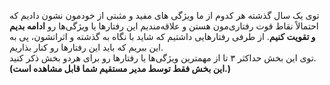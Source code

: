 توی یک سال گذشته هر کدوم از ما ویژگی های مفید و مثبتی از خودمون نشون دادیم که احتمالاً نقاط قوت رفتاری‌مون هستن و علاقه‌مندیم این رفتارها یا ویژگی‌ها رو **ادامه بدیم و تقویت کنیم**. از طرفی رفتارهایی داشتیم که شاید با نگاه به گذشته و اثراتشون، پی به این ببریم که باید این رفتارها رو کنار بذاریم.  
توی این بخش حداکثر ۳ تا از مهمترین ویژگی‌ها یا رفتارها رو برای هردو بخش ذکر کنید.  
**(این بخش فقط توسط مدیر مستقیم شما قابل مشاهده است.)**
